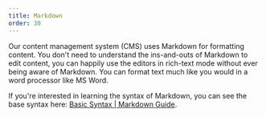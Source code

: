```yaml
---
title: Markdown
order: 30
---
```

Our content management system (CMS) uses Markdown for formatting content. You don't need to understand the ins-and-outs of Markdown to edit content, you can happily use the editors in rich-text mode without ever being aware of Markdown. You can format text much like you would in a word processor like MS Word.

If you're interested in learning the syntax of Markdown, you can see the base syntax here: [Basic Syntax | Markdown Guide](https://www.markdownguide.org/basic-syntax/).